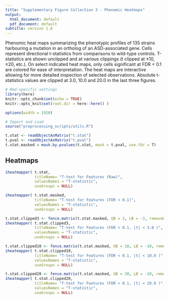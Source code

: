 ```yaml
---
title: "Supplementary Figure Collection 3 - Phenomic Heatmaps"
output:
  html_document: default
  pdf_document: default
subtitle: version 1.0
---
```


Phenomic heat maps summarizing the phenotypic profiles of 135 strains harbouring a mutation in an ortholog of an ASD-associated gene. Cells represent directional t-statistics from comparisons to wild-type controls. T-statistics are shown unclipped and at various clippings (t clipped at ±10, ±20, etc.).  On select indicated heat maps, only cells significant at FDR < 0.1 are colored for ease of interpretation. The heat maps are interactive allowing for more detailed inspection of selected observations. Absolute t-statistics values are clipped at 3.0, 10.0 and 20.0 in the last three figures.


```r
# Rmd-specific settings
library(here)
knitr::opts_chunk$set(echo = TRUE)
knitr::opts_knit$set(root.dir = here::here() )

options(width = 1920)

```



```r
# Import and Load
source("preprocessing_scripts/utils.R")

t.stat <- readObjectAsMatrix("t.stat")
t.pval <- readObjectAsMatrix("t.pval")
t.stat.masked = mask.by.pvalues(t.stat, mask = t.pval, use.fdr = T)

```

## Heatmaps 

```r
iheatmapper( t.stat,
             titleName= "T-test for Features (Raw)",
             valuesNames = "T-statistic",
             useGroups = NULL)

iheatmapper( t.stat.masked,
             titleName= "T-test for Features (FDR < 0.1)",
             valuesNames = "T-statistic",
             useGroups = NULL)

t.stat.clipped3 <- fence.matrix(t.stat.masked, UB = 3, LB = -3, removeWT = T)
iheatmapper( t.stat.clipped3,
             titleName= "T-test for Features (FDR < 0.1, |t| < 3.0 )",
             valuesNames = "T-statistic",
             useGroups = NULL)

t.stat.clipped10 <- fence.matrix(t.stat.masked, UB = 10, LB = -10, removeWT = T)
iheatmapper( t.stat.clipped10,
             titleName= "T-test for Features (FDR < 0.1, |t| < 10.0 )",
             valuesNames = "T-statistic",
             useGroups = NULL)

t.stat.clipped20 <- fence.matrix(t.stat.masked, UB = 20, LB = -20, removeWT = T)
iheatmapper( t.stat.clipped20,
             titleName= "T-test for Features (FDR < 0.1, |t| < 20.0 )",
             valuesNames = "T-statistic",
             useGroups = NULL)
```
